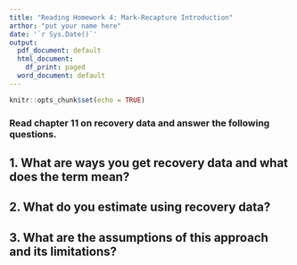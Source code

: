 ```yaml
---
title: "Reading Homework 4: Mark-Recapture Introduction"
arthor: "put your name here"
date: '`r Sys.Date()`'
output:
  pdf_document: default
  html_document:
    df_print: paged
  word_document: default
---
```


```r
knitr::opts_chunk$set(echo = TRUE)
```


### Read chapter 11 on recovery data and answer the following questions.


## 1. What are ways you get recovery data and what does the term mean?

## 2. What do you estimate using recovery data?

## 3. What are the assumptions of this approach and its limitations?
